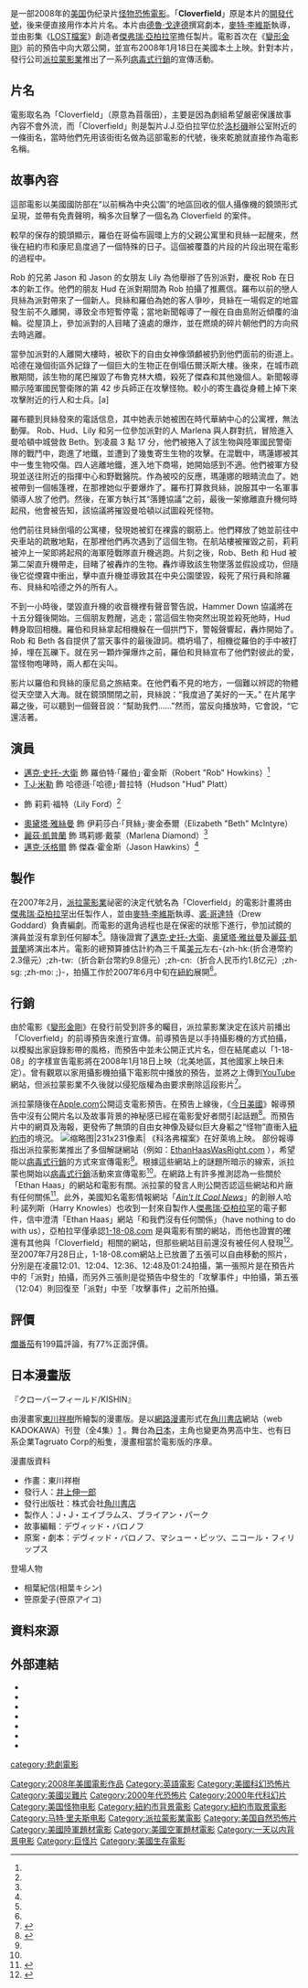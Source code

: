 {{noteTA
|T=zh-cn:科洛弗档案; zh-tw:科洛弗檔案; zh-hk:末世凶煞;
|G1=Show
|G2=Movie
|1=zh-cn:科洛弗档案; zh-tw:科洛弗檔案; zh-hk:末世凶煞;
|2=zh-cn:迷失;zh-hk:迷;zh-tw:LOST檔案;
|3=zh-cn:科洛弗道10號;zh-hk:末世街10號;zh-tw:科洛弗10號地窖;
|4=zh-tw:麥特·李維斯;zh-cn:马特·里夫斯;zh-hk:麥·李維斯;
}}
{{Infobox Film
| name = 末世凶煞
| original_name = ''Cloverfield''
| cn_name = 科洛弗档案<ref>{{Cite web |url = https://movie.douban.com/subject/2144242/ |title = 科洛弗档案 |publisher = 豆瓣 |access-date = 2018-09-28 |archive-date = 2020-11-27 |archive-url = https://web.archive.org/web/20201127094601/https://movie.douban.com/subject/2144242/ |dead-url = no }}</ref>
| hk_name = 末世凶煞
| tw_name = 科洛弗檔案
| image = Cloverfield.jpg
| caption = 《科洛弗檔案》電影海報
| director = [[麥特·李維斯|麥特·李維斯]]
| producer = [[傑弗瑞·亞柏拉罕|傑弗瑞·亞柏拉罕]]<br/>[[布萊恩·柏克|布萊恩·柏克]]
| writer = [[德魯·戈達德|德魯·戈達德]]
| narrator =
| starring = [[邁克·史托-大衛|邁克·史托-大衛]]<br />[[T·J·米勒|T·J·米勒]]<br />{{link-en|潔西卡·盧卡斯|Jessica Lucas}}<br />[[奧黛塔·雅絲曼|奧黛塔·雅絲曼]]<br />[[麗茲·凱普蘭|麗茲·凱普蘭]]<br />[[邁克·沃格爾|邁克·沃格爾]]
| music =
| sec-title = '''SOMETHING FOUND US'''
| cinematography =Michael Bonvillain
| editing =Kevin Stitt
| distributor = [[派拉蒙影業|派拉蒙影業]]
| released = 2008年1月17日<br />{{small|（澳大利亚、新西兰、香港）}}<br />2008年1月18日<br />{{small|（北美）}}<br />2008年1月25日<br />{{small|（台湾）}}
| runtime = 81分鐘
| country = {{美国}}
| language = 英語
| budget = 2500萬美元
| gross = 1.7億美元
| preceded_by =
| followed_by = 《[[末世街10號|末世街10號]]》
| website = 
| amg_id = 413038
| imdb_id = 1060277
}}
{{作品名稱|name=''Cloverfield''|hk=末世凶煞|tw=科洛弗檔案|equiv-cn=tw}}是一部2008年的[[美国|美国]]伪纪录片[[怪獸電影|怪物]][[恐怖電影|恐怖電影]]。「'''Cloverfield'''」原是本片的[[開發代號|開發代號]]，後来便直接用作本片片名。本片由[[德魯·戈達德|德魯·戈達德]]撰寫劇本，[[麥特·李維斯|麥特·李維斯]]執導，並由影集《[[LOST檔案|LOST檔案]]》創造者[[傑弗瑞·亞柏拉罕|傑弗瑞·亞柏拉罕]]擔任製片。電影首次在《[[變形金剛_(2007年電影)|變形金剛]]》前的預告中向大眾公開，並宣布2008年1月18日在美國本土上映。針對本片，發行公司[[派拉蒙影業|派拉蒙影業]]推出了一系列[[病毒式行銷|病毒式行銷]]的宣傳活動。

== 片名 ==
電影取名為「Cloverfield」（原意為苜蓿田），主要是因為劇組希望嚴密保護故事內容不會外流，而「Cloverfield」則是製片J.J.亞伯拉罕位於[[洛杉矶|洛杉磯]]辦公室附近的一條街名，當時他們先用该街街名做為這部電影的代號，後來乾脆就直接作為電影名稱。

== 故事內容 ==
這部電影以美國國防部在“以前稱為中央公園”的地區回收的個人攝像機的鏡頭形式呈現，並帶有免責聲明，稱多次目擊了一個名為 Cloverfield 的案件。

較早的保存的鏡頭顯示，羅伯在哥倫布圓環上方的父親公寓里和貝絲一起醒來，然後在紐約市和康尼島度過了一個特殊的日子。這個被覆蓋的片段的片段出現在電影的過程中。

Rob 的兄弟 Jason 和 Jason 的女朋友 Lily 為他舉辦了告別派對，慶祝 Rob 在日本的新工作。他們的朋友 Hud 在派對期間為 Rob 拍攝了推薦信。羅布以前的戀人貝絲為派對帶來了一個新人。貝絲和羅伯為她的客人爭吵，貝絲在一場假定的地震發生前不久離開，導致全市短暫停電；當地新聞報導了一艘在自由島附近傾覆的油輪。從屋頂上，參加派對的人目睹了遠處的爆炸，並在燃燒的碎片朝他們的方向飛去時逃離。

當參加派對的人離開大樓時，被砍下的自由女神像頭顱被扔到他們面前的街道上。哈德在幾個街區外記錄了一個巨大的生物正在倒塌伍爾沃斯大樓。後來，在城市疏散期間，該生物的尾巴摧毀了布魯克林大橋，殺死了傑森和其他幾個人。新聞報導顯示陸軍國民警衛隊的第 42 步兵師正在攻擊怪物。較小的寄生蟲從身體上掉下來攻擊附近的行人和士兵。[a]

羅布聽到貝絲發來的電話信息，其中她表示她被困在時代華納中心的公寓裡，無法動彈。 Rob、Hud、Lily 和另一位參加派對的人 Marlena 與人群對抗，冒險進入曼哈頓中城營救 Beth。到凌晨 3 點 17 分，他們被捲入了該生物與陸軍國民警衛隊的戰鬥中，跑進了地鐵，並遭到了幾隻寄生生物的攻擊。在混戰中，瑪蓮娜被其中一隻生物咬傷。四人逃離地鐵，進入地下商場，她開始感到不適。他們被軍方發現並送往附近的指揮中心和野戰醫院。作為被咬的反應，瑪蓮娜的眼睛流血了。她被帶到一個帳篷裡，在那裡她似乎要爆炸了。羅布打算救貝絲，說服其中一名軍事領導人放了他們。然後，在軍方執行其“落錘協議”之前，最後一架撤離直升機何時起飛，他會被告知，該協議將摧毀曼哈頓以試圖殺死怪物。

他們前往貝絲倒塌的公寓樓，發現她被釘在裸露的鋼筋上。他們釋放了她並前往中央車站的疏散地點，在那裡他們再次遇到了這個生物。在航站樓被摧毀之前，莉莉被沖上一架即將起飛的海軍陸戰隊直升機逃跑。片刻之後，Rob、Beth 和 Hud 被第二架直升機帶走，目睹了被轟炸的生物。轟炸導致該生物墜落並假設成功，但隨後它從煙霧中衝出，擊中直升機並導致其在中央公園墜毀，殺死了飛行員和除羅布、貝絲和哈德之外的所有人。

不到一小時後，墜毀直升機的收音機裡有聲音警告說，Hammer Down 協議將在十五分鐘後開始。三個朋友甦醒，逃走；當這個生物突然出現並殺死他時，Hud 轉身取回相機。羅伯和貝絲拿起相機躲在一個拱門下，警報聲響起，轟炸開始了。 Rob 和 Beth 各自提供了當天事件的最後證詞。橋坍塌了，相機從羅伯的手中被打掉，埋在瓦礫下。就在另一顆炸彈爆炸之前，羅伯和貝絲宣布了他們對彼此的愛，當怪物咆哮時，兩人都在尖叫。

影片以羅伯和貝絲的康尼島之旅結束。在他們看不見的地方，一個難以辨認的物體從天空墜入大海。就在鏡頭關閉之前，貝絲說：“我度過了美好的一天。”
在片尾字幕之後，可以聽到一個聲音說：“幫助我們......”然而，當反向播放時，它會說，“它還活著。

== 演員 ==
* [[邁克·史托-大衛|邁克·史托-大衛]] 飾 羅伯特·「羅伯」·霍金斯（Robert "Rob" Howkins）<ref name="rolls" />
* [[T·J·米勒|T·J·米勒]] 飾 哈德遜·「哈德」·普拉特（Hudson "Hud" Platt）
* {{link-en|潔西卡·盧卡斯|Jessica Lucas}} 飾 莉莉·福特（Lily Ford）<ref name="rolls" />
* [[奧黛塔·雅絲曼|奧黛塔·雅絲曼]] 飾 伊莉莎白·「貝絲」·麥金泰爾（Elizabeth "Beth" McIntyre）
* [[麗茲·凱普蘭|麗茲·凱普蘭]] 飾 瑪莉娜·戴蒙（Marlena Diamond）<ref name="rolls" />
* [[邁克·沃格爾|邁克·沃格爾]] 飾 傑森·霍金斯（Jason Hawkins）<ref name="rolls" />

== 製作 ==
在2007年2月，[[派拉蒙影業|派拉蒙影業]]祕密的決定代號名為「Cloverfield」的電影計畫將由[[傑弗瑞·亞柏拉罕|傑弗瑞·亞柏拉罕]]出任製作人，並由[[麥特·李維斯|麥特·李維斯]]執導、[[裘·哥達特|裘·哥達特]]（Drew Goddard）負責編劇。而電影的選角過程也是在保密的狀態下進行，參加試鏡的演員並沒有拿到任何腳本<ref name="rolls" />。隨後證實了[[邁克·史托-大衛|邁克·史托-大衛]]、[[奥黛塔·雅丝曼|奥黛塔·雅丝曼]]及[[麗茲·凱普蘭|麗茲·凱普蘭]]將演出本片。電影的總預算據估計約為三千萬[[美元|美元]]左右-{zh-hk:(折合港幣約2.3億元）;zh-tw:（折合新台幣約9.8億元）;zh-cn:（折合人民币约1.8亿元）;zh-sg: ;zh-mo: ;}-，拍攝工作於2007年6月中旬在[[紐約|紐約]]展開<ref name="rolls" />。

== 行銷 ==
由於電影《[[變形金剛_(2007年電影)|變形金剛]]》在發行前受到許多的矚目，派拉蒙影業決定在該片前播出「Cloverfield」的前導預告來進行宣傳。前導預告是以手持攝影機的方式拍攝，以模擬出家庭錄影帶的風格，而預告中並未公開正式片名，但在結尾處以「1-18-08」的字樣宣告電影將在2008年1月18日上映（北美地區，其他國家上映日未定）。曾有觀眾以家用攝影機拍攝下電影院中播放的預告，並將之上傳到[[YouTube|YouTube]]網站，但派拉蒙影業不久後就以侵犯版權為由要求刪除這段影片<ref name="rolls">{{cite news|author=Borys Kit |coauthors=Tatiana Siegel |url=http://www.hollywoodreporter.com/hr/content_display/news/e3id4ef5b33280f855a6076329c1ca10481 |title=Paramount rolls in the 'Cloverfield' |publisher=The Hollywood Reporter |date=2007-07-06 |accessdate=2007-07-06 |archiveurl=https://web.archive.org/web/20070708103155/http://www.hollywoodreporter.com/hr/content_display/news/e3id4ef5b33280f855a6076329c1ca10481 |archivedate=2007-07-08 |deadurl=yes }}</ref>。

派拉蒙隨後在[[蘋果公司|Apple.com]]公開這支電影預告。在預告上線後，《[[今日美國|今日美國]]》報導預告中沒有公開片名以及故事背景的神秘感已經在電影愛好者間引起話題<ref name="Mystifying">{{cite news | author=Anthony Breznican | url=http://www.usatoday.com/life/movies/news/2007-07-08-abrams-trailer_N.htm | title=Mystifying trailer transforms marketing | publisher=[[USA_Today|USA Today]] | date=2007-07-08 | accessdate=2007-07-09 | archive-date=2008-02-20 | archive-url=https://web.archive.org/web/20080220211021/http://www.usatoday.com/life/movies/news/2007-07-08-abrams-trailer_N.htm | dead-url=no }}</ref>。而預告片中的網頁及海報，更發佈了無頭的自由女神像及疑似巨大身軀之“怪物”直衝入[[紐約市|紐約市]]的境況。
[[File:Cloverfield at Mann's Chinese.jpg|缩略图|231x231像素|
《科洛弗檔案》在好萊塢上映。
]]
部份報導指出派拉蒙影業推出了多個解謎網站（例如：[http://www.EthanHaasWasRight.com EthanHaasWasRight.com] {{Wayback|url=http://www.ethanhaaswasright.com/ |date=20210426022307 }}），希望能以[[病毒式行銷|病毒式行銷]]的方式來宣傳電影<ref name="Mystifying" />。根據這些網站上的謎題所暗示的線索，派拉蒙也開始以[[病毒式行銷|病毒式行銷]]活動來宣傳電影<ref name="Mystifying" />。在網路上有許多推測認為一些關於「Ethan Haas」的網站和電影有關。派拉蒙的發言人則公開否認這些網站和片廠有任何關係<ref>{{cite news | author=Lisa Rose | url=http://www.nj.com/entertainment/ledger/index.ssf?/base/entertainment-1/118395545882520.xml&coll=1&thispage=1 | title=Hush-hush project stirs wild speculation | publisher=The Star Ledger | date=2007-07-09 | accessdate=2007-07-09 | archive-date=2009-06-15 | archive-url=https://web.archive.org/web/20090615063858/http://www.nj.com/entertainment/ledger/index.ssf?%2Fbase%2Fentertainment-1%2F118395545882520.xml&coll=1&thispage=1 | dead-url=no }}</ref>。此外，美國知名電影情報網站「''[[Ain't_It_Cool_News|Ain't It Cool News]]''」的創辦人哈利·諾列斯（Harry Knowles）也收到一封來自製作人[[傑弗瑞·亞柏拉罕|傑弗瑞·亞柏拉罕]]的電子郵件，信中澄清「Ethan Haas」網站「和我們沒有任何關係」（have nothing to do with us），亞柏拉罕僅承認[http://1-18-08.com 1-18-08.com] {{Wayback|url=http://1-18-08.com/ |date=20181029060747 }}是與電影有關的網站，而他也證實的確還有其他與「Cloverfield」相關的網站，但那些網站目前還沒有被任何人發現<ref>{{cite news | author=Harry Knowles | url=http://www.aintitcool.com/node/33261 | title=JJ Abrams drops Harry a Line on all this 1-18-08 stuff! | publisher=Ain't It Cool News | date=2007-07-09 | accessdate=2007-07-09 | archive-date=2018-10-11 | archive-url=https://web.archive.org/web/20181011213630/http://www.aintitcool.com/node/33261 | dead-url=no }}</ref>。至2007年7月28日止，1-18-08.com網站上已放置了五張可以自由移動的照片，分別是在凌晨12:01、12:04、12:36、12:48及01:24拍攝，第一張照片是在預告片中的「派對」拍攝，而另外三張則是從預告中發生的「攻擊事件」中拍攝，第五張（12:04）則回復至「派對」中至「攻擊事件」之前所拍攝。

==評價==
[[爛番茄|爛番茄]]有199篇評論，有77%正面評價。

== 日本漫畫版 ==
『クローバーフィールド/KISHIN』

由漫畫家[[東川祥樹|東川祥樹]]所繪製的漫畫版。是以[[網路漫畫|網路漫畫]]形式在[[角川書店|角川書店]]網站（web KADOKAWA）刊登（全4集）[http://www.kadokawa.co.jp/comic/bk_detail.php?pcd=200801000576/] 。舞台為[[日本|日本]]，主角也變更為男高中生、也有日系企業Tagruato Corp的船隻，漫畫相當於電影版的序章。

;漫畫版資料
* 作畫：東川祥樹
* 發行人：[[井上伸一郎|井上伸一郎]]
* 發行出版社：株式会社[[角川書店|角川書店]]
* 製作人：J・J・エイブラムス、ブライアン・パーク
* 故事編輯：デヴィッド・バロノフ
* 原案・劇本：デヴィッド・バロノフ、マシュー・ピッツ、ニコール・フィリップス

;登場人物
*相葉紀信(相葉キシン)
*笹原愛子(笹原アイコ)

== 資料來源 ==
{{Reflist|2}}

== 外部連結 ==
*{{Watch Netflix|70082268|苜蓿地}}
*{{imdb title|id=1060277}}
*{{rotten-tomatoes|cloverfield}}
*{{mojo title|cloverfield}}
*{{metacritic film|cloverfield}}
*{{amg movie|413038}}
*{{douban}}

{{科洛弗}}
{{马特·里夫斯}}
{{J·J·艾布拉姆斯}}
{{德魯·戈達德}}
{{土星奖最佳科幻电影}}

{{DEFAULTSORT:Cloverfield}}
[[Category:2008年美國電影作品|Category:2008年美國電影作品]]
[[Category:英語電影|Category:英語電影]]
[[Category:美國科幻恐怖片|Category:美國科幻恐怖片]]
[[Category:美國災難片|Category:美國災難片]]
[[Category:2000年代恐怖片|Category:2000年代恐怖片]]
[[Category:2000年代科幻片|Category:2000年代科幻片]]
[[Category:美国怪物电影|Category:美国怪物电影]]
[[Category:紐約市背景電影|Category:紐約市背景電影]]
[[Category:紐約市取景電影|Category:紐約市取景電影]]
[[Category:马特·里夫斯电影|Category:马特·里夫斯电影]]
[[Category:派拉蒙影業電影|Category:派拉蒙影業電影]]
[[Category:美国自然恐怖片|Category:美国自然恐怖片]]
[[category:悲劇電影|category:悲劇電影]]
[[Category:美國陸軍題材電影|Category:美國陸軍題材電影]]
[[Category:美國空軍題材電影|Category:美國空軍題材電影]]
[[Category:一天以内背景电影|Category:一天以内背景电影]]
[[Category:巨怪片|Category:巨怪片]]
[[Category:美國生存電影|Category:美國生存電影]]